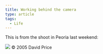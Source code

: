 ```yaml
---
title: Working behind the camera
type: article
tags:
  - Life
---
```


This is from the shoot in Peoria last weekend:

![](http://www.tjdraper.com/myblog/pics/tj-camera.jpg) © 2005 David Price
